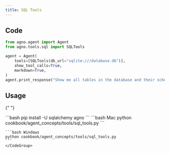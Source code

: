 ```yaml
---
title: SQL Tools
---
```


## Code

```python cookbook/agent_concepts/tools/sql_tools.py
from agno.agent import Agent
from agno.tools.sql import SQLTools

agent = Agent(
    tools=[SQLTools(db_url="sqlite:///database.db")],
    show_tool_calls=True,
    markdown=True,
)
agent.print_response("Show me all tables in the database and their schemas")
```

## Usage

<Steps>
  <Snippet file="create-venv-step.mdx" />

{" "}

<Step title="Install libraries">
  ```bash pip install -U sqlalchemy agno ```
</Step>

  <Step title="Run Agent">
    <CodeGroup>
    ```bash Mac
    python cookbook/agent_concepts/tools/sql_tools.py
    ```

    ```bash Windows
    python cookbook/agent_concepts/tools/sql_tools.py
    ```
    </CodeGroup>

  </Step>
</Steps>
